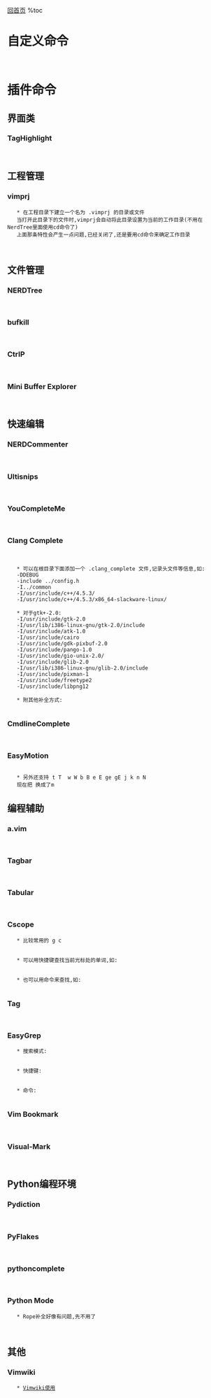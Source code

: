 [[../../index|回首页]]
%toc

= 自定义命令 =

    {{{c
    <leader>sw  交换前后两个单词(很先进的交换)

    F8          取消匹配高亮
    F10         make

    <M-u>       更新Tags和Cscope
    :M          make
    :MI         make install
    :CM         cmake .
    :EM         e ./CMakeLists.txt
    :R          run
    :D          dbg
    :CCH        创建C文件和H文件
    :CH         创建当前C文件对应的H文件
  }}}

= 插件命令 =

== 界面类 ==

=== TagHighlight ===

    {{{c
    :UpdateTypesFile      开启高亮,如果没tag文件还会自己生成一个
    :UpdateTypesFileOnly  开启高亮,不会自己生成tag文件,这个函数绑在F12上面
  }}}

== 工程管理 ==

=== vimprj ===

    * 在工程目录下建立一个名为 .vimprj 的目录或文件
    当打开此目录下的文件时,vimprj会自动将此目录设置为当前的工作目录(不用在NerdTree里面使用cd命令了)
    上面那条特性会产生一点问题,已经关闭了,还是要用cd命令来确定工作目录

    {{{c
    :VimprjInfo   查看当前的工作目录
  }}}

== 文件管理 ==

=== NERDTree ===

    {{{c
    最常用:
    
    :Bookmark
    o
    go
    C
    m
    cd

    :NERDTreeFromBookmark    通过书签打开Nerdtree

    
    书签命令:
    
    :Bookmark                添加书签
    :BookmarkToRoot          设置NerdTree的根目录为指定书签
    :ClearBookmarks          清除指定书签
    :ClearAllBookmarks       清除所有书签

     
    映射:
    
    o                        打开文件,并跳到文件窗口
    go                       打开文件,但不跳到文件窗口
    i                        split 打开文件,并跳到文件窗口
    gi                       split 打开文件,但不跳到文件窗口
    s                        vsp 打开文件,并跳到文件窗口
    gs                       vsp 打开文件,但不跳到文件窗口
    O                        递归打开选中结点下的所有目录
    x                        合拢选中结点的父目录
    X                        递归合拢选中结点下的所有目录
              
    D                        删除当前书签
               
    P                        跳到根结点
    p                        跳到父结点
    K                        跳到当前目录下同级的第一个结点
    J                        跳到当前目录下同级的最后一个结点
              
    C                        将选中目录或选中文件的父目录设为根结点
    u                        将当前根结点的父目录设为根目录，并变成合拢原根结点
    U                        将当前根结点的父目录设为根目录，但保持展开原根结点
    r                        递归刷新选中目录
    R                        递归刷新根结点
    m                        显示文件系统菜单
    cd                       将Vim当前工作目录设为选中目录
              
    I                        切换是否显示隐藏文件
    f                        切换是否使用文件过滤器
    F                        切换是否显示文件
    B                        切换是否显示书签
  }}}

=== bufkill ===

    {{{c
    :BD                      关闭文件,但是窗口还保持住
    <leader>bd               关闭文件,但是窗口还保持住
  }}}

=== CtrlP ===

    {{{c
    <C-P>                    开始搜索文件
    <C-W><C-U> / <C-W>u      在历史记录里搜索文件
    <C-J> / <C-K>            在搜索列表中移动光标
  }}}

=== Mini Buffer Explorer ===

    {{{c
    <leader>h                向左切换窗口
    <leader>l                向右切换窗口
    :b<n>                    切换到第n号窗口
  }}}

== 快速编辑 ==

=== NERDCommenter ===

    {{{c
    [count]<leader>cc        注释
    [count]<leader>cm        最简注释(比如/*...*/,不会每行都有一个,而是一块语句就只有一对)
    [count]<leader>cs        用 "sexy" 风格注释所选的行
    [count]<leader>cy        和 cc 一样,但注释前先复制所选的行
    [count]<leader>cl        注释时左对齐
    [count]<leader>cb        注释时两边对齐
    <leader>cA               在行末添加注释符并进入插入模式

    [count]<leader>c<space>  反转注释状态(根据第一行)
    [count]<leader>ci        反转注释状态(每行单独处理)

    [count]<leader>cu        取消所选行的注释.

    <leader>ca               切换注释风格(如在/**/与//之间切换)
  }}}


=== Ultisnips ===

    {{{c
    配置文件位于 ~/.vim/bundle/ultisnips/UltiSnips/
    <C-J>                    弹出snippets
    <C-tab>                  弹出候选的snippets
    <C-J>                    在snippets中跳到下一个编辑点
    <C-K>                    在snippets中跳到上一个编辑点
    :UltiSnipsEdit           修改当前文件对应的模板文件
  }}}

=== YouCompleteMe ===

    {{{c
    :YcmDiags                显示clang编译的警告和错误
    <leader>jd               go to definition

      }}}

=== Clang Complete ===

    {{{c
    <C-X><C-U>               激活补全,新增加了一个快捷键 <C-U>
    <C-]>                    跳到声明处
    <C-T>                    跳回来
                            
    :copen                   显示分析错误
  }}}

    * 可以在根目录下面添加一个 .clang_complete 文件,记录头文件等信息,如:
    -DDEBUG
    -include ../config.h
    -I../common
    -I/usr/include/c++/4.5.3/
    -I/usr/include/c++/4.5.3/x86_64-slackware-linux/

    * 对于gtk+-2.0:
    -I/usr/include/gtk-2.0
    -I/usr/lib/i386-linux-gnu/gtk-2.0/include
    -I/usr/include/atk-1.0
    -I/usr/include/cairo
    -I/usr/include/gdk-pixbuf-2.0
    -I/usr/include/pango-1.0
    -I/usr/include/gio-unix-2.0/
    -I/usr/include/glib-2.0
    -I/usr/lib/i386-linux-gnu/glib-2.0/include
    -I/usr/include/pixman-1
    -I/usr/include/freetype2
    -I/usr/include/libpng12 

    * 附其他补全方式:
    {{{c
    整行补全                    CTRL-X CTRL-L
    当前文件关键字补全            CTRL-X CTRL-N
    字典补全                    CTRL-X CTRL-K
    同义词字典补全               CTRL-X CTRL-T
    头文件内关键字补全            CTRL-X CTRL-I
    标签补全                    CTRL-X CTRL-]
    补全文件名                  CTRL-X CTRL-F
    补全宏定义                  CTRL-X CTRL-D
    补全Vim命令                 CTRL-X CTRL-V
    用户自定义补全               CTRL-X CTRL-U
    拼写建议                    CTRL-X CTRL-S 
  }}}


=== CmdlineComplete ===

    {{{c
    <C-P>  在使用/来搜索时,自动补全
  }}}


=== EasyMotion ===

    {{{c
    <leader><leader>fx    从光标位置处向后查找所有'x'
    <leader><leader>Fx    从光标位置处向前查找所有'x'
  }}}
    * 另外还支持 t T  w W b B e E ge gE j k n N
    现在把<leader><leader> 换成了m


== 编程辅助 ==

=== a.vim ===

    {{{c
    :A    切换c/h
    :AS   在 split 中打开c和h
    :AV   在 vsp 中打开c和h
     
    :IH   switches to file under cursor
    :IHS  splits and switches
    :IHV  vertical splits and switches
      }}}

=== Tagbar ===

    {{{c
    p         源文件跳到tags处,但光标仍停留在Tagbar窗口
    <space>   在命令行显示当前tag的原型
      }}}


=== Tabular ===

    {{{c
    :Tab/=    将代码按=作为标准对齐
    :Tab/:    将代码按:作为标准对齐
    :Tab/:\zs 按:作为标准对齐,但是:本身不动
      }}}

=== Cscope ===

    * 比较常用的 g c
    {{{c
    s: 查找C语言符号，即查找函数名、宏、枚举值等出现的地方
    g: 查找函数、宏、枚举等定义的位置，类似ctags所提供的功能
    d: 查找本函数调用的函数
    c: 查找调用本函数的函数
    t: 查找指定的字符串
    e: 查找egrep模式，相当于egrep功能，但查找速度快多了
    f: 查找并打开文件，类似vim的find功能
    i: 查找包含本文件的文件
      }}}

    * 可以用快捷键查找当前光标处的单词,如:
    {{{c
    nmap <C-C>c
    nmap <C-C><C-C>
    nmap <C-C>s
    nmap <C-C><C-S>
      }}}

    * 也可以用命令来查找,如:
    {{{c
    :cs find c do_cscope 在项目中查找调用do_cscope()函数的函数
    :cs find s do_cscope 在项目中查找do_cscope符号出现的地方
      }}}

=== Tag ===

    {{{c
    Ctrl+]        跳转到当前光标下的标签
    Ctrl+T        跳转到标签栈中较早的标签
      }}}

=== EasyGrep ===

    * 搜索模式:
    {{{c
        All                                    所有文件
        Buffers                                打开的文件
        TrackExt                               智能判断文件类型
        User                                   用户自定义的正则表达式
      }}}

    * 快捷键:
    {{{c
        <leader>vv / <leader>vV                查找光标处的单词 / 全词匹配
        <leader>va / <leader>vA                like vv, but add to existing list / 全词匹配
        <leader>vr / <leader>vR                替换光标处的单词 / 全词匹配

        <leader>vo                             显示查找选项,这个功能很方便,注意要通过 q 来关闭
        <leader>vy<option>                     快捷更改选项,option是选项的第一个字母
      }}}

    * 命令:
    {{{c
        :Grep / :Grep! [arg]                   <leader>vv / <leader>vV
        :GrepAdd / :GrepAdd! [arg]             <leader>va / <leader>vA
        :Replace [target] [replacement]        替换
        :ReplaceUndo [target] [replacement]    恢复上一次替换(不一定靠谱)
      }}}

=== Vim Bookmark ===

    {{{c
    mm 用于设定或者删除一个书签，或者使用命令 VbookmarkToggle
    mn 用于跳转到下一个书签，或者使用命令 VbookmarkNext
    mp 用于跳转到前一个书签，或者使用命令 VbookmarkPrevious
    ma 用于删除所有书签，或者使用命令 VbookmarkClearAll
      }}}

=== Visual-Mark ===

    {{{c
    <C-F2>        设置/取消书签
    <F2> / <M-F2> 切换书签
      }}}


== Python编程环境 ==

=== Pydiction ===

    {{{c
    开启补全          <C-X><C-K>
    默认是Tab键,但是不好用,直接用字典补全
      }}}

=== PyFlakes ===

    {{{c
    :cc               检查错误
      }}}


=== pythoncomplete ===

    {{{c
    开启补全          <C-X><X-O>
      }}}


=== Python Mode ===

    * Rope补全好像有问题,先不用了

    {{{c
    K                 Show python docs for current word under cursor
    <leader>r         Run current buffer
    <leader>b         Set breakpoints

    [[                Jump to previous class or function (normal, visual, operator modes)
    ]]                Jump to next class or function  (normal, visual, operator modes)
    [M                Jump to previous class or method (normal, visual, operator modes)
    ]M                Jump to next class or method (normal, visual, operator modes)
    aC                Select a class. Ex: vaC, daC, yaC, caC (normal, operator modes)
    iC                Select inner class. Ex: viC, diC, yiC, ciC (normal, operator modes)
    aM                Select a function or method. Ex: vaM, daM, yaM, caM (normal, operator modes)
    iM                Select inner function or method. Ex: viM, diM, yiM, ciM (normal, operator modes)
     
    :Pydoc <args>     Show python documentation
    :PyLintToggle     Enable, disable pylint
    :PyLint           Check current buffer
    :PyLintAuto       Automatically fix PEP8 errors in the current buffer
    :Pyrun            Run current buffer
      }}}


== 其他 ==

=== Vimwiki ===

    * [[Vimwiki使用]]


